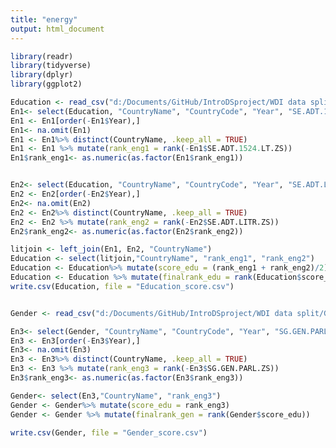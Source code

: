 ```yaml
---
title: "energy"
output: html_document
---
```


```r
library(readr)
library(tidyverse)
library(dplyr)
library(ggplot2)
```

```r
Education <- read_csv("d:/Documents/GitHub/IntroDSproject/WDI data split/Education.csv")
En1<- select(Education, "CountryName", "CountryCode", "Year", "SE.ADT.1524.LT.ZS")
En1 <- En1[order(-En1$Year),]
En1<- na.omit(En1)
En1 <- En1%>% distinct(CountryName, .keep_all = TRUE)
En1 <- En1 %>% mutate(rank_eng1 = rank(-En1$SE.ADT.1524.LT.ZS))
En1$rank_eng1<- as.numeric(as.factor(En1$rank_eng1))


En2<- select(Education, "CountryName", "CountryCode", "Year", "SE.ADT.LITR.ZS")
En2 <- En2[order(-En2$Year),]
En2<- na.omit(En2)
En2 <- En2%>% distinct(CountryName, .keep_all = TRUE)
En2 <- En2 %>% mutate(rank_eng2 = rank(-En2$SE.ADT.LITR.ZS))
En2$rank_eng2<- as.numeric(as.factor(En2$rank_eng2))

litjoin <- left_join(En1, En2, "CountryName")
Education <- select(litjoin,"CountryName", "rank_eng1", "rank_eng2")
Education <- Education%>% mutate(score_edu = (rank_eng1 + rank_eng2)/2)
Education <- Education %>% mutate(finalrank_edu = rank(Education$score_edu))
write.csv(Education, file = "Education_score.csv")


Gender <- read_csv("d:/Documents/GitHub/IntroDSproject/WDI data split/Gender.csv")

En3<- select(Gender, "CountryName", "CountryCode", "Year", "SG.GEN.PARL.ZS")
En3 <- En3[order(-En3$Year),]
En3<- na.omit(En3)
En3 <- En3%>% distinct(CountryName, .keep_all = TRUE)
En3 <- En3 %>% mutate(rank_eng3 = rank(-En3$SG.GEN.PARL.ZS))
En3$rank_eng3<- as.numeric(as.factor(En3$rank_eng3))

Gender<- select(En3,"CountryName", "rank_eng3")
Gender <- Gender%>% mutate(score_edu = rank_eng3)
Gender <- Gender %>% mutate(finalrank_gen = rank(Gender$score_edu))

write.csv(Gender, file = "Gender_score.csv")
```

